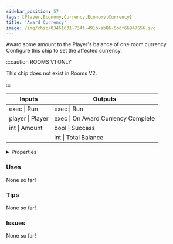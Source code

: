 ```yaml
---
sidebar_position: 57
tags: [Player,Economy,Currency,Economy,Currency]
title: 'Award Currency'
image: /img/chip/03461631-734f-491b-ab86-6bdf66947556.svg
---
```


Award some amount to the Player's balance of one room currency. Configure this chip to set the affected currency.

:::caution ROOMS V1 ONLY
    
This chip does not exist in Rooms V2.

:::


<IChip uuid="03461631-734f-491b-ab86-6bdf66947556"/>

<table><thead><tr><th>Inputs</th><th>Outputs</th></tr></thead><tbody><tr><td>exec | Run</td><td>exec | Run</td></tr><tr><td>player | Player</td><td>exec | On Award Currency Complete</td></tr><tr><td>int | Amount</td><td>bool | Success</td></tr><tr><td /><td>int | Total Balance</td></tr></tbody></table>

<details>
  <summary>Properties</summary>
  <div>
    <div>
    <table>
      <tbody>
        <tr>
          <td>Is beta required?</td>
          <td>No</td>
        </tr>
        <tr>
          <td>Is chip a trolling risk?</td>
          <td>No</td>
        </tr>
        <tr>
          <td>Is chip a role assignment risk?</td>
          <td>No</td>
        </tr>
        <tr>
          <td>Chip UUID</td>
          <td>03461631-734f-491b-ab86-6bdf66947556</td>
        </tr>
        <tr>
          <td>Room availability</td>
          <td>Rooms V1 only</td>
        </tr>
      </tbody>
    </table>
    </div>
  </div>
</details>

### Uses

None so far!

### Tips

None so far!

### Issues

None so far!